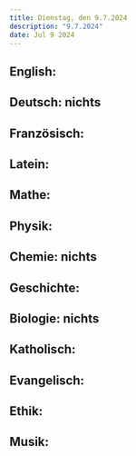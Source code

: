 ```yaml
---
title: Dienstag, den 9.7.2024
description: "9.7.2024"
date: Jul 9 2024
---
```


## English: 
## Deutsch: nichts
## Französisch: 
## Latein: 
## Mathe: 
## Physik: 
## Chemie: nichts
## Geschichte: 
## Biologie: nichts
## Katholisch: 
## Evangelisch: 
## Ethik: 
## Musik: 